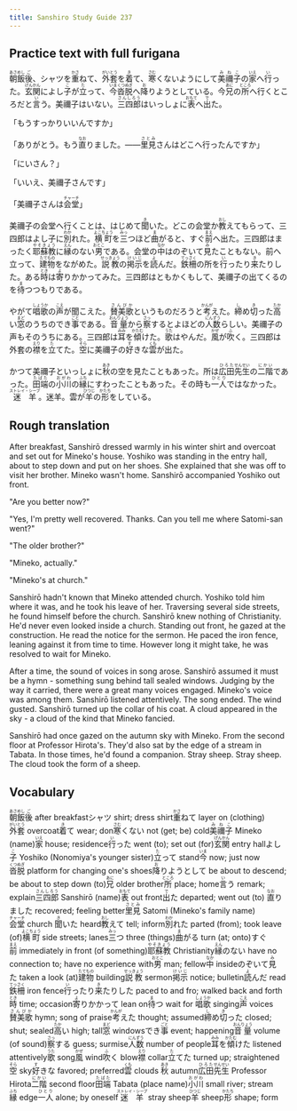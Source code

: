 ```yaml
---
title: Sanshiro Study Guide 237
---
```


## Practice text with full furigana

<p>
<ruby><rb>朝飯</rb><rt>あさめし</rt></ruby><ruby><rb>後</rb><rt>ご</rt></ruby>、シャツを<ruby><rb>重</rb><rt>かさ</rt></ruby>ねて、<ruby><rb>外套</rb><rt>がいとう</rt></ruby>を<ruby><rb>着</rb><rt>き</rt></ruby>て、<ruby><rb>寒</rb><rt>さむ</rt></ruby>くないようにして<ruby><rb>美禰子</rb><rt>みねこ</rt></ruby>の<ruby><rb>家</rb><rt>いえ</rt></ruby>へ<ruby><rb>行</rb><rt>い</rt></ruby>った。<ruby><rb>玄関</rb><rt>げんかん</rt></ruby>によし<ruby><rb>子</rb><rt>こ</rt></ruby>が<ruby><rb>立</rb><rt>た</rt></ruby>って、<ruby><rb>今</rb><rt>いま</rt></ruby><ruby><rb>沓脱</rb><rt>くつぬぎ</rt></ruby>へ<ruby><rb>降</rb><rt>お</rt></ruby>りようとしている。今<ruby><rb>兄</rb><rt>あに</rt></ruby>の<ruby><rb>所</rb><rt>ところ</rt></ruby>へ行くところだと<ruby><rb>言</rb><rt>い</rt></ruby>う。美禰子はいない。<ruby><rb>三四郎</rb><rt>さんしろう</rt></ruby>はいっしょに<ruby><rb>表</rb><rt>おもて</rt></ruby>へ<ruby><rb>出</rb><rt>で</rt></ruby>た。
</p>

「もうすっかりいいんですか」

<p>
「ありがとう。もう<ruby><rb>直</rb><rt>なお</rt></ruby>りました。――<ruby><rb>里見</rb><rt>さとみ</rt></ruby>さんはどこへ行ったんですか」
</p>

「にいさん？」

「いいえ、美禰子さんです」

<p>
「美禰子さんは<ruby><rb>会堂</rb><rt>チャーチ</rt></ruby>」
</p>

<p>
美禰子の会堂へ行くことは、はじめて<ruby><rb>聞</rb><rt>き</rt></ruby>いた。どこの会堂か<ruby><rb>教</rb><rt>おし</rt></ruby>えてもらって、三四郎はよし子に<ruby><rb>別</rb><rt>わか</rt></ruby>れた。<ruby><rb>横町</rb><rt>よこちょう</rt></ruby>を<ruby><rb>三</rb><rt>みっ</rt></ruby>つほど<ruby><rb>曲</rb><rt>ま</rt></ruby>がると、すぐ<ruby><rb>前</rb><rt>まえ</rt></ruby>へ出た。三四郎はまったく<ruby><rb>耶蘇教</rb><rt>やそきょう</rt></ruby>に<ruby><rb>縁</rb><rt>えん</rt></ruby>のない<ruby><rb>男</rb><rt>おとこ</rt></ruby>である。会堂の<ruby><rb>中</rb><rt>なか</rt></ruby>はのぞいて<ruby><rb>見</rb><rt>み</rt></ruby>たこともない。前へ立って、<ruby><rb>建物</rb><rt>たてもの</rt></ruby>をながめた。<ruby><rb>説教</rb><rt>せっきょう</rt></ruby>の<ruby><rb>掲示</rb><rt>けいじ</rt></ruby>を<ruby><rb>読</rb><rt>よ</rt></ruby>んだ。<ruby><rb>鉄柵</rb><rt>てっさく</rt></ruby>の所を<ruby><rb>行</rb><rt>い</rt></ruby>ったり<ruby><rb>来</rb><rt>き</rt></ruby>たりした。ある<ruby><rb>時</rb><rt>とき</rt></ruby>は<ruby><rb>寄</rb><rt>よ</rt></ruby>りかかってみた。三四郎はともかくもして、美禰子の出てくるのを<ruby><rb>待</rb><rt>ま</rt></ruby>つつもりである。
</p>

<p>
やがて<ruby><rb>唱歌</rb><rt>しょうか</rt></ruby>の<ruby><rb>声</rb><rt>こえ</rt></ruby>が聞こえた。<ruby><rb>賛美歌</rb><rt>さんびか</rt></ruby>というものだろうと<ruby><rb>考</rb><rt>かんが</rt></ruby>えた。<ruby><rb>締</rb><rt>し</rt></ruby>め<ruby><rb>切</rb><rt>き</rt></ruby>った<ruby><rb>高</rb><rt>たか</rt></ruby>い<ruby><rb>窓</rb><rt>まど</rt></ruby>のうちのでき<ruby><rb>事</rb><rt>ごと</rt></ruby>である。<ruby><rb>音量</rb><rt>おんりょう</rt></ruby>から<ruby><rb>察</rb><rt>さっ</rt></ruby>するとよほどの<ruby><rb>人数</rb><rt>にんずう</rt></ruby>らしい。美禰子の声もそのうちにある。三四郎は<ruby><rb>耳</rb><rt>みみ</rt></ruby>を<ruby><rb>傾</rb><rt>かたむ</rt></ruby>けた。<ruby><rb>歌</rb><rt>うた</rt></ruby>はやんだ。<ruby><rb>風</rb><rt>かぜ</rt></ruby>が<ruby><rb>吹</rb><rt>ふ</rt></ruby>く。三四郎は外套の<ruby><rb>襟</rb><rt>えり</rt></ruby>を<ruby><rb>立</rb><rt>た</rt></ruby>てた。<ruby><rb>空</rb><rt>そら</rt></ruby>に美禰子の<ruby><rb>好</rb><rt>す</rt></ruby>きな<ruby><rb>雲</rb><rt>くも</rt></ruby>が出た。
</p>

<p>
かつて美禰子といっしょに<ruby><rb>秋</rb><rt>あき</rt></ruby>の空を見たこともあった。所は<ruby><rb>広田</rb><rt>ひろた</rt></ruby><ruby><rb>先生</rb><rt>せんせい</rt></ruby>の<ruby><rb>二階</rb><rt>にかい</rt></ruby>であった。<ruby><rb>田端</rb><rt>たばた</rt></ruby>の<ruby><rb>小川</rb><rt>おがわ</rt></ruby>の<ruby><rb>縁</rb><rt>ふち</rt></ruby>にすわったこともあった。その時も<ruby><rb>一人</rb><rt>ひとり</rt></ruby>ではなかった。<ruby><rb>迷羊</rb><rt>ストレイ・シープ</rt></ruby>。迷羊。雲が<ruby><rb>羊</rb><rt>ひつじ</rt></ruby>の<ruby><rb>形</rb><rt>かたち</rt></ruby>をしている。
</p>


## Rough translation

After breakfast, Sanshirō dressed warmly in his winter shirt and overcoat and set out for Mineko's house. Yoshiko was standing in the entry hall, about to step down and put on her shoes. She explained that she was off to visit her brother. Mineko wasn't home. Sanshirō accompanied Yoshiko out front.

"Are you better now?"

"Yes, I'm pretty well recovered. Thanks. Can you tell me where Satomi-san went?"

"The older brother?"

"Mineko, actually."

"Mineko's at church."

Sanshirō hadn't known that Mineko attended church. Yoshiko told him where it was, and he took his leave of her. Traversing several side streets, he found himself before the church. Sanshirō knew nothing of Christianity. He'd never even looked inside a church. Standing out front, he gazed at the construction. He read the notice for the sermon. He paced the iron fence, leaning against it from time to time. However long it might take, he was resolved to wait for Mineko. 

After a time, the sound of voices in song arose. Sanshirō assumed it must be a hymn - something sung behind tall sealed windows. Judging by the way it carried, there were a great many voices engaged. Mineko's voice was among them. Sanshirō listened attentively. The song ended. The wind gusted. Sanshirō turned up the collar of his coat. A cloud appeared in the sky - a cloud of the kind that Mineko fancied.

Sanshirō had once gazed on the autumn sky with Mineko. From the second floor at Professor Hirota's. They'd also sat by the edge of a stream in Tabata. In those times, he'd found a companion. Stray sheep. Stray sheep. The cloud took the form of a sheep.    


## Vocabulary

<p>
<span class="vocabstudy"><ruby><rb>朝飯</rb><rt>あさめし</rt></ruby><ruby><rb>後</rb><rt>ご</rt></ruby>&nbsp;after breakfast</span><span class="vocabstudy">シャツ&nbsp;shirt; dress shirt</span><span class="vocabstudy"><ruby><rb>重</rb><rt>かさ</rt></ruby>ねて&nbsp;layer on (clothing)</span><span class="vocabstudy"><ruby><rb>外套</rb><rt>がいとう</rt></ruby>&nbsp;overcoat</span><span class="vocabstudy"><ruby><rb>着</rb><rt>き</rt></ruby>て&nbsp;wear; don</span><span class="vocabstudy"><ruby><rb>寒</rb><rt>さむ</rt></ruby>くない&nbsp;not (get; be) cold</span><span class="vocabstudy"><ruby><rb>美禰子</rb><rt>みねこ</rt></ruby>&nbsp;Mineko (name)</span><span class="vocabstudy"><ruby><rb>家</rb><rt>いえ</rt></ruby>&nbsp;house; residence</span><span class="vocabstudy"><ruby><rb>行</rb><rt>い</rt></ruby>った&nbsp;went (to); set out (for)</span><span class="vocabstudy"><ruby><rb>玄関</rb><rt>げんかん</rt></ruby>&nbsp;entry hall</span><span class="vocabstudy">よし<ruby><rb>子</rb><rt>こ</rt></ruby>&nbsp;Yoshiko (Nonomiya's younger sister)</span><span class="vocabstudy"><ruby><rb>立</rb><rt>た</rt></ruby>って&nbsp;stand</span><span class="vocabstudy"><ruby><rb>今</rb><rt>いま</rt></ruby>&nbsp;now; just now</span><span class="vocabstudy"><ruby><rb>沓脱</rb><rt>くつぬぎ</rt></ruby>&nbsp;platform for changing one's shoes</span><span class="vocabstudy"><ruby><rb>降</rb><rt>お</rt></ruby>りようとして&nbsp;be about to descend; be about to step down (to)</span><span class="vocabstudy"><ruby><rb>兄</rb><rt>あに</rt></ruby>&nbsp;older brother</span><span class="vocabstudy"><ruby><rb>所</rb><rt>ところ</rt></ruby>&nbsp;place; home</span><span class="vocabstudy"><ruby><rb>言</rb><rt>い</rt></ruby>う&nbsp;remark; explain</span><span class="vocabstudy"><ruby><rb>三四郎</rb><rt>さんしろう</rt></ruby>&nbsp;Sanshirō (name)</span><span class="vocabstudy"><ruby><rb>表</rb><rt>おもて</rt></ruby>&nbsp;out front</span><span class="vocabstudy"><ruby><rb>出</rb><rt>で</rt></ruby>た&nbsp;departed; went out (to)</span>
<span class="vocabstudy"><ruby><rb>直</rb><rt>なお</rt></ruby>りました&nbsp;recovered; feeling better</span><span class="vocabstudy"><ruby><rb>里見</rb><rt>さとみ</rt></ruby>&nbsp;Satomi (Mineko's family name)</span>
<span class="vocabstudy"><ruby><rb>会堂</rb><rt>チャーチ</rt></ruby>&nbsp;church</span>
<span class="vocabstudy"><ruby><rb>聞</rb><rt>き</rt></ruby>いた&nbsp;heard</span><span class="vocabstudy"><ruby><rb>教</rb><rt>おし</rt></ruby>えて&nbsp;tell; inform</span><span class="vocabstudy"><ruby><rb>別</rb><rt>わか</rt></ruby>れた&nbsp;parted (from); took leave (of)</span><span class="vocabstudy"><ruby><rb>横町</rb><rt>よこちょう</rt></ruby>&nbsp;side streets; lanes</span><span class="vocabstudy"><ruby><rb>三</rb><rt>みっ</rt></ruby>つ&nbsp;three (things)</span><span class="vocabstudy"><ruby><rb>曲</rb><rt>ま</rt></ruby>がる&nbsp;turn (at; onto)</span><span class="vocabstudy">すぐ<ruby><rb>前</rb><rt>まえ</rt></ruby>&nbsp;immediately in front (of something)</span><span class="vocabstudy"><ruby><rb>耶蘇教</rb><rt>やそきょう</rt></ruby>&nbsp;Christianity</span><span class="vocabstudy"><ruby><rb>縁</rb><rt>えん</rt></ruby>のない&nbsp;have no connection to; have no experience with</span><span class="vocabstudy"><ruby><rb>男</rb><rt>おとこ</rt></ruby>&nbsp;man; fellow</span><span class="vocabstudy"><ruby><rb>中</rb><rt>なか</rt></ruby>&nbsp;inside</span><span class="vocabstudy">のぞいて<ruby><rb>見</rb><rt>み</rt></ruby>た&nbsp;taken a look (at)</span><span class="vocabstudy"><ruby><rb>建物</rb><rt>たてもの</rt></ruby>&nbsp;building</span><span class="vocabstudy"><ruby><rb>説教</rb><rt>せっきょう</rt></ruby>&nbsp;sermon</span><span class="vocabstudy"><ruby><rb>掲示</rb><rt>けいじ</rt></ruby>&nbsp;notice; bulletin</span><span class="vocabstudy"><ruby><rb>読</rb><rt>よ</rt></ruby>んだ&nbsp;read</span><span class="vocabstudy"><ruby><rb>鉄柵</rb><rt>てっさく</rt></ruby>&nbsp;iron fence</span><span class="vocabstudy"><ruby><rb>行</rb><rt>い</rt></ruby>ったり<ruby><rb>来</rb><rt>き</rt></ruby>たりした&nbsp;paced to and fro; walked back and forth</span><span class="vocabstudy"><ruby><rb>時</rb><rt>とき</rt></ruby>&nbsp;time; occasion</span><span class="vocabstudy"><ruby><rb>寄</rb><rt>よ</rt></ruby>りかかって&nbsp;lean on</span><span class="vocabstudy"><ruby><rb>待</rb><rt>ま</rt></ruby>つ&nbsp;wait for</span>
<span class="vocabstudy"><ruby><rb>唱歌</rb><rt>しょうか</rt></ruby>&nbsp;singing</span><span class="vocabstudy"><ruby><rb>声</rb><rt>こえ</rt></ruby>&nbsp;voices</span><span class="vocabstudy"><ruby><rb>賛美歌</rb><rt>さんびか</rt></ruby>&nbsp;hymn; song of praise</span><span class="vocabstudy"><ruby><rb>考</rb><rt>かんが</rt></ruby>えた&nbsp;thought; assumed</span><span class="vocabstudy"><ruby><rb>締</rb><rt>し</rt></ruby>め<ruby><rb>切</rb><rt>き</rt></ruby>った&nbsp;closed; shut; sealed</span><span class="vocabstudy"><ruby><rb>高</rb><rt>たか</rt></ruby>い&nbsp;high; tall</span><span class="vocabstudy"><ruby><rb>窓</rb><rt>まど</rt></ruby>&nbsp;windows</span><span class="vocabstudy">でき<ruby><rb>事</rb><rt>ごと</rt></ruby>&nbsp;event; happening</span><span class="vocabstudy"><ruby><rb>音量</rb><rt>おんりょう</rt></ruby>&nbsp;volume (of sound)</span><span class="vocabstudy"><ruby><rb>察</rb><rt>さっ</rt></ruby>する&nbsp;guess; surmise</span><span class="vocabstudy"><ruby><rb>人数</rb><rt>にんずう</rt></ruby>&nbsp;number of people</span><span class="vocabstudy"><ruby><rb>耳</rb><rt>みみ</rt></ruby>を<ruby><rb>傾</rb><rt>かたむ</rt></ruby>けた&nbsp;listened attentively</span><span class="vocabstudy"><ruby><rb>歌</rb><rt>うた</rt></ruby>&nbsp;song</span><span class="vocabstudy"><ruby><rb>風</rb><rt>かぜ</rt></ruby>&nbsp;wind</span><span class="vocabstudy"><ruby><rb>吹</rb><rt>ふ</rt></ruby>く&nbsp;blow</span><span class="vocabstudy"><ruby><rb>襟</rb><rt>えり</rt></ruby>&nbsp;collar</span><span class="vocabstudy"><ruby><rb>立</rb><rt>た</rt></ruby>てた&nbsp;turned up; straightened</span><span class="vocabstudy"><ruby><rb>空</rb><rt>そら</rt></ruby>&nbsp;sky</span><span class="vocabstudy"><ruby><rb>好</rb><rt>す</rt></ruby>きな&nbsp;favored; preferred</span><span class="vocabstudy"><ruby><rb>雲</rb><rt>くも</rt></ruby>&nbsp;clouds</span>
<span class="vocabstudy"><ruby><rb>秋</rb><rt>あき</rt></ruby>&nbsp;autumn</span><span class="vocabstudy"><ruby><rb>広田</rb><rt>ひろた</rt></ruby><ruby><rb>先生</rb><rt>せんせい</rt></ruby>&nbsp;Professor Hirota</span><span class="vocabstudy"><ruby><rb>二階</rb><rt>にかい</rt></ruby>&nbsp;second floor</span><span class="vocabstudy"><ruby><rb>田端</rb><rt>たばた</rt></ruby>&nbsp;Tabata (place name)</span><span class="vocabstudy"><ruby><rb>小川</rb><rt>おがわ</rt></ruby>&nbsp;small river; stream</span><span class="vocabstudy"><ruby><rb>縁</rb><rt>ふち</rt></ruby>&nbsp;edge</span><span class="vocabstudy"><ruby><rb>一人</rb><rt>ひとり</rt></ruby>&nbsp;alone; by oneself</span><span class="vocabstudy"><ruby><rb>迷羊</rb><rt>ストレイ・シープ</rt></ruby>&nbsp;stray sheep</span><span class="vocabstudy"><ruby><rb>羊</rb><rt>ひつじ</rt></ruby>&nbsp;sheep</span><span class="vocabstudy"><ruby><rb>形</rb><rt>かたち</rt></ruby>&nbsp;shape; form</span>
</p>
